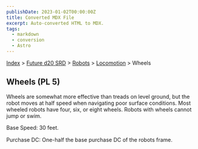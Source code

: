 ```yaml
---
publishDate: 2023-01-02T00:00:00Z
title: Converted MDX File
excerpt: Auto-converted HTML to MDX.
tags:
  - markdown
  - conversion
  - Astro
---
```


[Index](-index) > [Future d20 SRD](future-d20-srd-index) > [Robots](future-d20-srd-robots-index) > [Locomotion](future-d20-srd-robots-locomotion-index) > Wheels

## Wheels (PL 5)

Wheels are somewhat more effective than treads on level ground, but the robot moves at half speed when navigating poor surface conditions. Most wheeled robots have four, six, or eight wheels. Robots with wheels cannot jump or swim.

Base Speed: 30 feet.

Purchase DC: One-half the base purchase DC of the robots frame.

